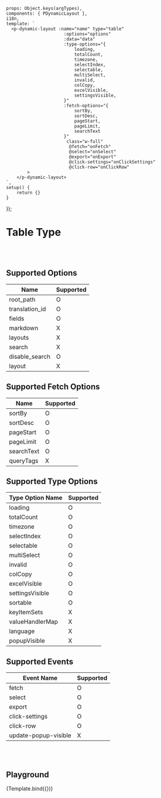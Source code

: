 
<Meta title='Data Display/Dynamic/Dynamic Layout/- [Table] Table'
      argTypes={getDynamicLayoutTableArgTypes()}/>


    props: Object.keys(argTypes),
    components: { PDynamicLayout },
    i18n,
    template: `
      <p-dynamic-layout :name="name" type="table"
                          :options="options"
                          :data="data"
                          :type-options="{
                              loading,
                              totalCount,
                              timezone,
                              selectIndex,
                              selectable,
                              multiSelect,
                              invalid,
                              colCopy,
                              excelVisible,
                              settingsVisible,
                          }"
                          :fetch-options="{
                              sortBy,
                              sortDesc,
                              pageStart,
                              pageLimit,
                              searchText
                          }"
                           class="w-full"
                            @fetch="onFetch"
                            @select="onSelect"
                            @export="onExport"
                            @click-settings="onClickSettings"
                            @click-row="onClickRow"
            >
        </p-dynamic-layout>
    `,
    setup() {
        return {}
    }
});


# Table Type
<br/>
<br/>

## Supported Options

| Name           | Supported |
|----------------|-----------|
| root_path      | O         |
| translation_id | O         |
| fields         | O         |
| markdown       | X         |
| layouts        | X         |
| search         | X         |
| disable_search | O         |
| layout         | X         |


## Supported Fetch Options

| Name       | Supported |
|------------|-----------|
| sortBy     | O         |
| sortDesc   | O         |
| pageStart  | O         |
| pageLimit  | O         |
| searchText | O         |
| queryTags  | X         |


## Supported Type Options

| Type Option Name | Supported |
|------------------|-----------|
| loading          | O         |
| totalCount       | O         |
| timezone         | O         |
| selectIndex      | O         |
| selectable       | O         |
| multiSelect      | O         |
| invalid          | O         |
| colCopy          | O         |
| excelVisible     | O         |
| settingsVisible  | O         |
| sortable         | O         |
| keyItemSets      | X         |
| valueHandlerMap  | X         |
| language         | X         |
| popupVisible     | X         |


## Supported Events

| Event Name           | Supported |
|----------------------|-----------|
| fetch                | O         |
| select               | O         |
| export               | O         |
| click-settings       | O         |
| click-row            | O         |
| update-popup-visible | X         |

<br/>
<br/>

## Playground

<Canvas>
    <Story name="Playground" >
        {Template.bind({})}
    </Story>
</Canvas>

<ArgsTable story="Playground"/>

<br/>
<br/>

